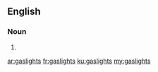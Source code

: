 ==English==

===Noun===
{{head|en|noun plural form}}

# {{plural of|gaslight|lang=en}}

[[ar:gaslights]]
[[fr:gaslights]]
[[ku:gaslights]]
[[my:gaslights]]